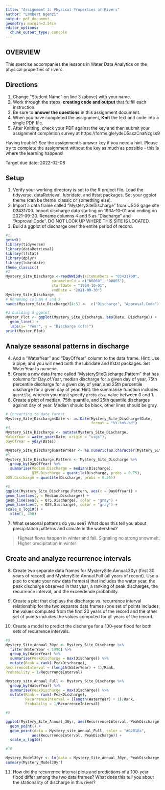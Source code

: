 ```yaml
---
title: "Assignment 3: Physical Properties of Rivers"
author: "Lambert Ngenzi"
output: pdf_document
geometry: margin=2.54cm
editor_options: 
  chunk_output_type: console
---
```


## OVERVIEW

This exercise accompanies the lessons in Water Data Analytics on the physical properties of rivers. 

## Directions
1. Change "Student Name" on line 3 (above) with your name.
2. Work through the steps, **creating code and output** that fulfill each instruction.
3. Be sure to **answer the questions** in this assignment document.
4. When you have completed the assignment, **Knit** the text and code into a single PDF file.
5. After Knitting, check your PDF against the key and then submit your assignment completion survey at https://forms.gle/ydeD5axzCnaNzgss9

Having trouble? See the assignment's answer key if you need a hint. Please try to complete the assignment without the key as much as possible - this is where the learning happens!

Target due date: 2022-02-08

## Setup

1. Verify your working directory is set to the R project file. Load the tidyverse, dataRetrieval, lubridate, and lfstat packages. Set your ggplot theme (can be theme_classic or something else).
2. Import a data frame called "MysterySiteDischarge" from USGS gage site 03431700. Import discharge data starting on 1964-10-01 and ending on 2021-09-30. Rename columns 4 and 5 as "Discharge" and "Approval.Code". DO NOT LOOK UP WHERE THIS SITE IS LOCATED. 
3. Build a ggplot of discharge over the entire period of record. 

```r
#1 
getwd()
library(tidyverse)
library(dataRetrieval)
library(lfstat)
library(dplyr)
library(lubridate)
theme_classic()
#2
Mystery_Site_Discharge <-readNWISdv(siteNumbers = "03431700",
                     parameterCd = c("00060", "00065"),
                     startDate = "1964-10-01",
                     endDate = "2021-09-30")
Mystery_Site_Discharge   
# Renaming column 4 and 5
names(Mystery_Site_Discharge)[4:5] <-  c("Discharge", "Approval.Code")

#3 Building a ggplot
Myster_Plot <- ggplot(Mystery_Site_Discharge, aes(Date, Discharge)) +
  geom_line() +
  labs(x= "Year", y = "Discharge (cfs)")
print(Myster_Plot)

```

## Analyze seasonal patterns in discharge

4. Add a "WaterYear" and "DayOfYear" column to the data frame. Hint: Use a pipe, and you will need both the lubridate and lfstat packages. Set WaterYear to numeric.
5. Create a new data frame called "MysterySiteDischarge.Pattern" that has columns for Day.of.Year, median discharge for a given day of year, 75th percentile discharge for a given day of year, and 25th percentile discharge for a given day of year. Hint: the summarise function includes `quantile`, wherein you must specify `probs` as a value between 0 and 1.
6. Create a plot of median, 75th quantile, and 25th quantile discharges against day of year. Median should be black, other lines should be gray. 
```r
# Converting to date format 
Mystery_Site_Discharge$Date <- as.Date(Mystery_Site_Discharge$Date,
                                       format = "%Y-%m%-%d")
#4
Mystery_Site_Discharge <- mutate(Mystery_Site_Discharge,
WaterYear = water_year(Date, origin = "usgs"),
DayOfYear = yday(Date))

Mystery_Site_Discharge$WaterYear <- as.numeric(as.character(Mystery_Site_Discharge$WaterYear))
#5  
Mystery_Site_Discharge.Pattern <- Mystery_Site_Discharge %>% 
  group_by(DayOfYear) %>% 
  summarise(Median.Discharge = median(Discharge),
            Q75.Discharge = quantile(Discharge, probs = 0.75),
Q25.Discharge = quantile(Discharge, probs = 0.25))

#6
ggplot(Mystery_Site_Discharge.Pattern, aes(x = DayOfYear)) +
geom_line(aes(y = Median.Discharge)) +
geom_line(aes(y = Q75.Discharge), color = "gray") +
geom_line(aes(y = Q25.Discharge), color = "gray") +
scale_x_log10() +
  xlim(1, 400)

```

7. What seasonal patterns do you see? What does this tell you about precipitation patterns and climate in the watershed?

> Highest flows happen in winter and fall. Signaling no strong snowmelt. Higher precipitation in winter

## Create and analyze recurrence intervals

8. Create two separate data frames for MysterySite.Annual.30yr (first 30 years of record) and MysterySite.Annual.Full (all years of record). Use a pipe to create your new data frame(s) that includes the water year, the peak discharge observed in that year, a ranking of peak discharges, the recurrence interval, and the exceedende probability.

9. Create a plot that displays the discharge vs. recurrence interval relationship for the two separate data frames (one set of points includes the values computed from the first 30 years of the record and the other set of points includes the values computed for all years of the record. 

10. Create a model to predict the discharge for a 100-year flood for both sets of recurrence intervals. 

```r
#8
Mystery_Site_Annual_30yr <- Mystery_Site_Discharge %>% 
  filter(WaterYear < 1996) %>% 
  group_by(WaterYear) %>% 
  summarise(PeakDischarge = max(Discharge)) %>% 
  mutate(Rank = rank(-PeakDischarge),
RecurrenceInterval = (length(WaterYear) + 1)/Rank, 
Probability = 1/RecurrenceInterval)

Mystery_site_Annual_Full <- Mystery_Site_Discharge %>% 
  group_by(WaterYear) %>% 
  summarise(PeakDischarge = max(Discharge)) %>% 
  mutate(Rank = rank(-PeakDischarge),
         RecurrenceInterval = (length(WaterYear) + 1)/Rank,
         Probabilty = 1/RecurrenceInterval)

#9 

ggplot(Mystery_Site_Annual_30yr, aes(RecurrenceInterval, PeakDischarge)) +
  geom_point() +
  geom_point(data = Mystery_site_Annual_Full, color = "#02818a", 
            aes(RecurrenceInterval, PeakDischarge)) +
  scale_x_log10()
  
#10

Mystery_Model30yr <- lm(data = Mystery_Site_Annual_30yr, PeakDischarge ~ log10(RecurrenceInterval))
summary(Mystery_Model30yr)

```

11. How did the recurrence interval plots and predictions of a 100-year flood differ among the two data frames? What does this tell you about the stationarity of discharge in this river?

> 


